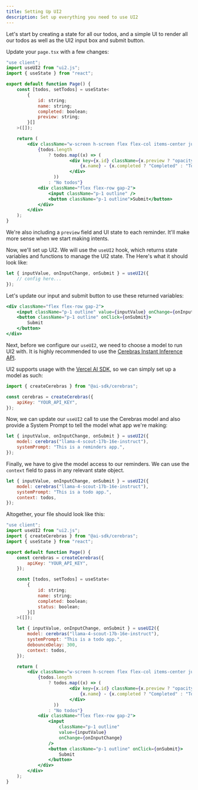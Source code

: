 ```yaml
---
title: Setting Up UI2
description: Set up everything you need to use UI2
---
```


Let's start by creating a state for all our todos, and a simple UI to render all our todos as well as the UI2 input box and submit button.

Update your `page.tsx` with a few changes:

```jsx
"use client";
import useUI2 from "ui2.js";
import { useState } from "react";

export default function Page() {
	const [todos, setTodos] = useState<
		{
			id: string;
			name: string;
			completed: boolean;
            preview: string;
		}[]
	>([]);

	return (
		<div className="w-screen h-screen flex flex-col items-center justify-between p-4">
			{todos.length
				? todos.map((x) => (
						<div key={x.id} className={x.preview ? "opacity-50" : ""}>
							{x.name} - {x.completed ? "Completed" : "Todo"}
						</div>
				  ))
				: "No todos"}
			<div className="flex flex-row gap-2">
				<input className="p-1 outline" />
				<button className="p-1 outline">Submit</button>
			</div>
		</div>
	);
}
```

We're also including a `preview` field and UI state to each reminder. It'll make more sense when we start making intents.

Now, we'll set up UI2. We will use the `useUI2` hook, which returns state variables and functions to manage the UI2 state. The Here's what it should look like:

```jsx
let { inputValue, onInputChange, onSubmit } = useUI2({
	// config here...
});
```

Let's update our input and submit button to use these returned variables:

```jsx
<div className="flex flex-row gap-2">
	<input className="p-1 outline" value={inputValue} onChange={onInputChange} />
	<button className="p-1 outline" onClick={onSubmit}>
		Submit
	</button>
</div>
```

Next, before we configure our `useUI2`, we need to choose a model to run UI2 with. It is highly recommended to use the [Cerebras Instant Inference API](https://www.cerebras.ai/).

UI2 supports usage with the [Vercel AI SDK](https://sdk.vercel.ai/providers/ai-sdk-providers), so we can simply set up a model as such:

```jsx
import { createCerebras } from "@ai-sdk/cerebras";

const cerebras = createCerebras({
	apiKey: "YOUR_API_KEY",
});
```

Now, we can update our `useUI2` call to use the Cerebras model and also provide a System Prompt to tell the model what app we're making:

```jsx
let { inputValue, onInputChange, onSubmit } = useUI2({
	model: cerebras("llama-4-scout-17b-16e-instruct"),
	systemPrompt: "This is a reminders app.",
});
```

Finally, we have to give the model access to our reminders. We can use the `context` field to pass in any relevant state object.

```jsx
let { inputValue, onInputChange, onSubmit } = useUI2({
	model: cerebras("llama-4-scout-17b-16e-instruct"),
	systemPrompt: "This is a todo app.",
	context: todos,
});
```

Altogether, your file should look like this:

```jsx
"use client";
import useUI2 from "ui2.js";
import { createCerebras } from "@ai-sdk/cerebras";
import { useState } from "react";

export default function Page() {
	const cerebras = createCerebras({
		apiKey: "YOUR_API_KEY",
	});

	const [todos, setTodos] = useState<
		{
			id: string;
			name: string;
			completed: boolean;
            status: boolean;
		}[]
	>([]);

	let { inputValue, onInputChange, onSubmit } = useUI2({
		model: cerebras("llama-4-scout-17b-16e-instruct"),
		systemPrompt: "This is a todo app.",
		debounceDelay: 300,
		context: todos,
	});

	return (
		<div className="w-screen h-screen flex flex-col items-center justify-between p-4">
			{todos.length
				? todos.map((x) => (
						<div key={x.id} className={x.preview ? "opacity-50" : ""}>
							{x.name} - {x.completed ? "Completed" : "Todo"}
						</div>
				  ))
				: "No todos"}
			<div className="flex flex-row gap-2">
				<input
					className="p-1 outline"
					value={inputValue}
					onChange={onInputChange}
				/>
				<button className="p-1 outline" onClick={onSubmit}>
					Submit
				</button>
			</div>
		</div>
	);
}
```
